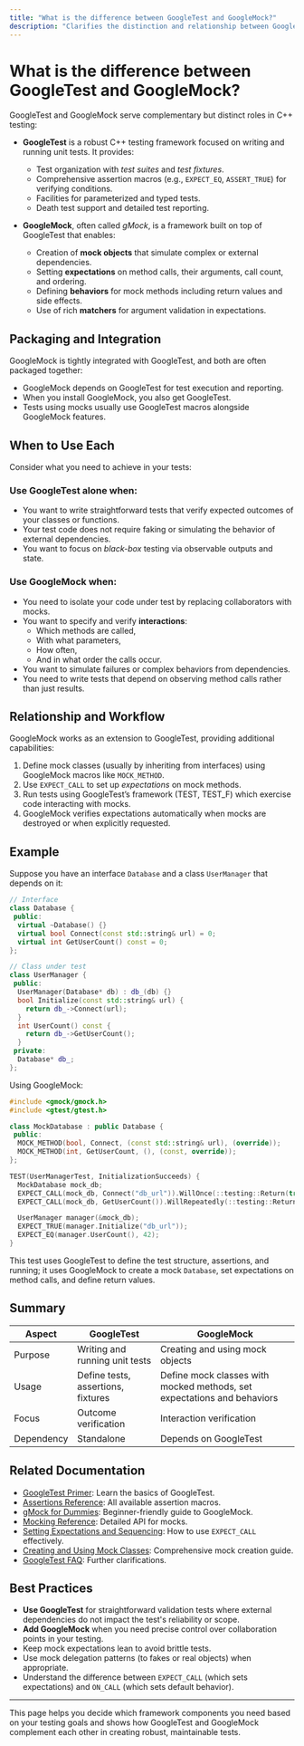 ```yaml
---
title: "What is the difference between GoogleTest and GoogleMock?"
description: "Clarifies the distinction and relationship between GoogleTest and GoogleMock, how they are packaged together, and when you should use each. Helps users understand which components they need for their test projects."
---
```


# What is the difference between GoogleTest and GoogleMock?

GoogleTest and GoogleMock serve complementary but distinct roles in C++ testing:

- **GoogleTest** is a robust C++ testing framework focused on writing and running unit tests. It provides:
  - Test organization with *test suites* and *test fixtures*.
  - Comprehensive assertion macros (e.g., `EXPECT_EQ`, `ASSERT_TRUE`) for verifying conditions.
  - Facilities for parameterized and typed tests.
  - Death test support and detailed test reporting.

- **GoogleMock**, often called *gMock*, is a framework built on top of GoogleTest that enables:
  - Creation of **mock objects** that simulate complex or external dependencies.
  - Setting **expectations** on method calls, their arguments, call count, and ordering.
  - Defining **behaviors** for mock methods including return values and side effects.
  - Use of rich **matchers** for argument validation in expectations.


## Packaging and Integration

GoogleMock is tightly integrated with GoogleTest, and both are often packaged together:

- GoogleMock depends on GoogleTest for test execution and reporting.
- When you install GoogleMock, you also get GoogleTest.
- Tests using mocks usually use GoogleTest macros alongside GoogleMock features.


## When to Use Each

Consider what you need to achieve in your tests:

### Use GoogleTest alone when:

- You want to write straightforward tests that verify expected outcomes of your classes or functions.
- Your test code does not require faking or simulating the behavior of external dependencies.
- You want to focus on *black-box* testing via observable outputs and state.


### Use GoogleMock when:

- You need to isolate your code under test by replacing collaborators with mocks.
- You want to specify and verify **interactions**:
  - Which methods are called,
  - With what parameters,
  - How often,
  - And in what order the calls occur.
- You want to simulate failures or complex behaviors from dependencies.
- You need to write tests that depend on observing method calls rather than just results.


## Relationship and Workflow

GoogleMock works as an extension to GoogleTest, providing additional capabilities:

1. Define mock classes (usually by inheriting from interfaces) using GoogleMock macros like `MOCK_METHOD`.
2. Use `EXPECT_CALL` to set up *expectations* on mock methods.
3. Run tests using GoogleTest’s framework (TEST, TEST_F) which exercise code interacting with mocks.
4. GoogleMock verifies expectations automatically when mocks are destroyed or when explicitly requested.


## Example

Suppose you have an interface `Database` and a class `UserManager` that depends on it:

```cpp
// Interface
class Database {
 public:
  virtual ~Database() {}
  virtual bool Connect(const std::string& url) = 0;
  virtual int GetUserCount() const = 0;
};

// Class under test
class UserManager {
 public:
  UserManager(Database* db) : db_(db) {}
  bool Initialize(const std::string& url) {
    return db_->Connect(url);
  }
  int UserCount() const {
    return db_->GetUserCount();
  }
 private:
  Database* db_;
};
```

Using GoogleMock:

```cpp
#include <gmock/gmock.h>
#include <gtest/gtest.h>

class MockDatabase : public Database {
 public:
  MOCK_METHOD(bool, Connect, (const std::string& url), (override));
  MOCK_METHOD(int, GetUserCount, (), (const, override));
};

TEST(UserManagerTest, InitializationSucceeds) {
  MockDatabase mock_db;
  EXPECT_CALL(mock_db, Connect("db_url")).WillOnce(::testing::Return(true));
  EXPECT_CALL(mock_db, GetUserCount()).WillRepeatedly(::testing::Return(42));

  UserManager manager(&mock_db);
  EXPECT_TRUE(manager.Initialize("db_url"));
  EXPECT_EQ(manager.UserCount(), 42);
}
```

This test uses GoogleTest to define the test structure, assertions, and running; it uses GoogleMock to create a mock `Database`, set expectations on method calls, and define return values.


## Summary

| Aspect            | GoogleTest                         | GoogleMock                      |
|-------------------|----------------------------------|--------------------------------|
| Purpose           | Writing and running unit tests    | Creating and using mock objects |
| Usage             | Define tests, assertions, fixtures | Define mock classes with mocked methods, set expectations and behaviors |
| Focus             | Outcome verification              | Interaction verification        |
| Dependency        | Standalone                       | Depends on GoogleTest           |


## Related Documentation

- [GoogleTest Primer](primer.md): Learn the basics of GoogleTest.
- [Assertions Reference](reference/assertions.md): All available assertion macros.
- [gMock for Dummies](gmock_for_dummies.md): Beginner-friendly guide to GoogleMock.
- [Mocking Reference](reference/mocking.md): Detailed API for mocks.
- [Setting Expectations and Sequencing](api-reference/gmock-api-core/expectations-and-sequencing.md): How to use `EXPECT_CALL` effectively.
- [Creating and Using Mock Classes](api-reference/gmock-api-core/creating-and-using-mocks.mdx): Comprehensive mock creation guide.
- [GoogleTest FAQ](faq.md#What-is-the-difference-between-GoogleTest-and-GoogleMock?): Further clarifications.


## Best Practices

- **Use GoogleTest** for straightforward validation tests where external dependencies do not impact the test's reliability or scope.
- **Add GoogleMock** when you need precise control over collaboration points in your testing.
- Keep mock expectations lean to avoid brittle tests.
- Use mock delegation patterns (to fakes or real objects) when appropriate.
- Understand the difference between `EXPECT_CALL` (which sets expectations) and `ON_CALL` (which sets default behavior).


---

This page helps you decide which framework components you need based on your testing goals and shows how GoogleTest and GoogleMock complement each other in creating robust, maintainable tests.